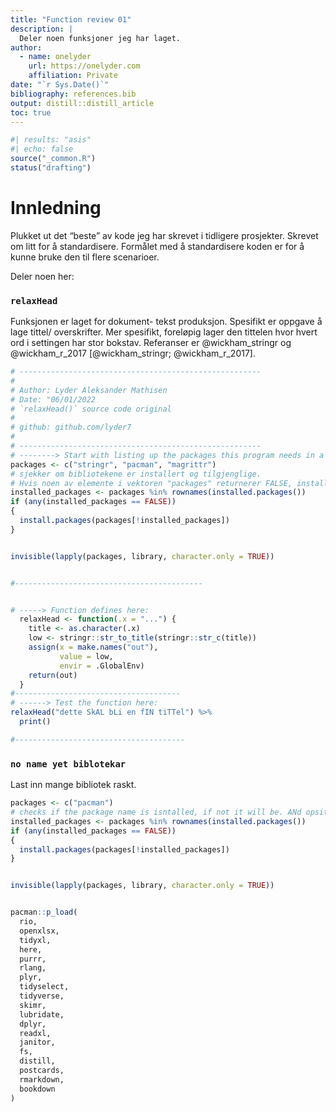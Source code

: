 ```yaml
---
title: "Function review 01"
description: |
  Deler noen funksjoner jeg har laget. 
author:
  - name: onelyder 
    url: https://onelyder.com
    affiliation: Private
date: "`r Sys.Date()`"
bibliography: references.bib
output: distill::distill_article
toc: true
---
```



```r
#| results: "asis"
#| echo: false
source("_common.R")
status("drafting")
```


# Innledning


Plukket ut det "beste" av kode jeg har skrevet i tidligere prosjekter. Skrevet om litt for å standardisere. Formålet med å standardisere koden er for å kunne bruke den til flere scenarioer. 

Deler noen her:

### `relaxHead`

Funksjonen er laget for dokument- tekst produksjon. Spesifikt er oppgave å lage tittel/ overskrifter. Mer spesifikt, foreløpig lager den tittelen hvor hvert ord i settingen har stor bokstav. Referanser er @wickham_stringr og @wickham_r_2017 [@wickham_stringr; @wickham_r_2017]. 

```r
# ------------------------------------------------------
#
# Author: Lyder Aleksander Mathisen 
# Date: "06/01/2022
# `relaxHead()` source code original
# 
# github: github.com/lyder7
# 
# ------------------------------------------------------
# --------> Start with listing up the packages this program needs in a vestor c() called "packages":
packages <- c("stringr", "pacman", "magrittr")
# sjekker om bibliotekene er installert og tilgjenglige. 
# Hvis noen av elemente i vektoren "packages" returnerer FALSE, installeres biblioteket lokalt i miljøet. Dersom teste returnerer TRUE lastes den ikke ned på nytt.  
installed_packages <- packages %in% rownames(installed.packages())
if (any(installed_packages == FALSE))
{
  install.packages(packages[!installed_packages])
}


invisible(lapply(packages, library, character.only = TRUE))


#------------------------------------------


# -----> Function defines here:
  relaxHead <- function(.x = "...") {
    title <- as.character(.x)
    low <- stringr::str_to_title(stringr::str_c(title))
    assign(x = make.names("out"),
           value = low,
           envir = .GlobalEnv)
    return(out)
  }     
#-------------------------------------
# ------> Test the function here: 
relaxHead("dette SkAL bLi en fIN tiTTel") %>% 
  print()

#--------------------------------------

```

### `no name yet biblotekar`

Last inn mange bibliotek raskt. 

```r
packages <- c("pacman")
# checks if the package name is isntalled, if not it will be. ANd opsite. 
installed_packages <- packages %in% rownames(installed.packages())
if (any(installed_packages == FALSE))
{
  install.packages(packages[!installed_packages])
}


invisible(lapply(packages, library, character.only = TRUE))


pacman::p_load(
  rio,
  openxlsx,
  tidyxl,
  here,        
  purrr,
  rlang,
  plyr,
  tidyselect,
  tidyverse,
  skimr,
  lubridate,
  dplyr,
  readxl,
  janitor,
  fs,
  distill,
  postcards,
  rmarkdown,
  bookdown
)
```






